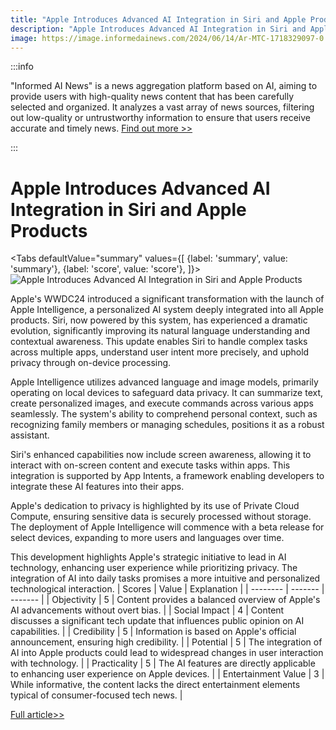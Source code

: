 ```yaml
---
title: "Apple Introduces Advanced AI Integration in Siri and Apple Products"
description: "Apple Introduces Advanced AI Integration in Siri and Apple Products"
image: https://image.informedainews.com/2024/06/14/Ar-MTC-1718329097-0.jpg
---
```



:::info

"Informed AI News" is a news aggregation platform based on AI, aiming to provide users with high-quality news content that has been carefully selected and organized. It analyzes a vast array of news sources, filtering out low-quality or untrustworthy information to ensure that users receive accurate and timely news.  [Find out more >>](/)

:::

# Apple Introduces Advanced AI Integration in Siri and Apple Products


<Tabs
	defaultValue="summary"
	values={[
	{label: 'summary', value: 'summary'},
	{label: 'score', value: 'score'},
]}>
<TabItem value="summary">
<img
  src="https://image.informedainews.com/2024/06/14/Ar-MTC-1718329097-0.jpg"
  alt="Apple Introduces Advanced AI Integration in Siri and Apple Products"
/>



Apple's WWDC24 introduced a significant transformation with the launch of Apple Intelligence, a personalized AI system deeply integrated into all Apple products. Siri, now powered by this system, has experienced a dramatic evolution, significantly improving its natural language understanding and contextual awareness. This update enables Siri to handle complex tasks across multiple apps, understand user intent more precisely, and uphold privacy through on-device processing.

Apple Intelligence utilizes advanced language and image models, primarily operating on local devices to safeguard data privacy. It can summarize text, create personalized images, and execute commands across various apps seamlessly. The system's ability to comprehend personal context, such as recognizing family members or managing schedules, positions it as a robust assistant.

Siri's enhanced capabilities now include screen awareness, allowing it to interact with on-screen content and execute tasks within apps. This integration is supported by App Intents, a framework enabling developers to integrate these AI features into their apps.

Apple's dedication to privacy is highlighted by its use of Private Cloud Compute, ensuring sensitive data is securely processed without storage. The deployment of Apple Intelligence will commence with a beta release for select devices, expanding to more users and languages over time.

This development highlights Apple's strategic initiative to lead in AI technology, enhancing user experience while prioritizing privacy. The integration of AI into daily tasks promises a more intuitive and personalized technological interaction.
</TabItem>
<TabItem value="score">
	| Scores     | Value   | Explanation |
	| -------- | ------- | ------- |
	| Objectivity  | 5    | Content provides a balanced overview of Apple's AI advancements without overt bias.    |
	| Social Impact | 4     | Content discusses a significant tech update that influences public opinion on AI capabilities.    |
	| Credibility    | 5    | Information is based on Apple's official announcement, ensuring high credibility.    |
	| Potential    | 5    | The integration of AI into Apple products could lead to widespread changes in user interaction with technology.    |
	| Practicality    | 5    | The AI features are directly applicable to enhancing user experience on Apple devices.    |
	| Entertainment Value    | 3    | While informative, the content lacks the direct entertainment elements typical of consumer-focused tech news.    |
</TabItem>
</Tabs>

[Full article>>](https://www.36kr.com/p/2814555953088774)
